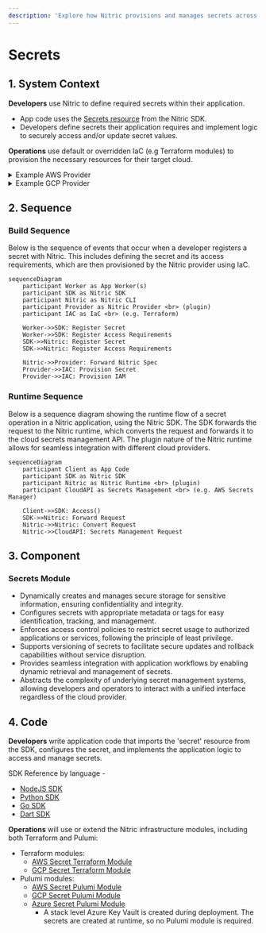 ```yaml
---
description: 'Explore how Nitric provisions and manages secrets across AWS, GCP, and Azure using Terraform and Pulumi.'
---
```


# Secrets

## 1. System Context

**Developers** use Nitric to define required secrets within their application.

- App code uses the [Secrets resource](/secrets) from the Nitric SDK.
- Developers define secrets their application requires and implement logic to securely access and/or update secret values.

**Operations** use default or overridden IaC (e.g Terraform modules) to provision the necessary resources for their target cloud.

<details>
  <summary>Example AWS Provider</summary>

- **AWS Secrets Manager** stores and manages secrets.
- **AWS IAM** provides roles/policies for secure access to secrets.

```mermaid
flowchart TD
    Developer["Developer"]
    Operations["Operations"]
    App["nitric up"]
    Secrets["AWS Secrets Manager"]
    Lambda["AWS Lambda Functions"]
    IAM["AWS IAM"]

    Developer -->|Code| App
    Operations -->|Terraform| App
    App -->|Create Secret| Secrets
    Lambda -->|Access Secret| Secrets
    App -->|Provide Access| IAM
    IAM -->Secrets

classDef default line-height:1;
classDef edgeLabel line-height:2;
```

</details>
<details>
  <summary>Example GCP Provider</summary>

- **Google Secret Manager** stores and manages secrets.
- **Google IAM** provides roles/policies for secure access to secrets.

```mermaid
flowchart TD
    Developer["Developer"]
    Operations["Operations"]
    App["nitric up"]
    Secrets["Google Secret Manager"]
    CloudFunctions["Google Cloud Functions"]
    IAM["Google IAM"]

    Developer -->|Code| App
    Operations -->|Terraform| App
    App -->|Create Secret| Secrets
    CloudFunctions -->|Access Secret| Secrets
    App -->|Provide Access| IAM
    IAM -->Secrets

classDef default line-height:1;
classDef edgeLabel line-height:2;
```

</details>

## 2. Sequence

### Build Sequence

Below is the sequence of events that occur when a developer registers a secret with Nitric. This includes defining the secret and its access requirements, which are then provisioned by the Nitric provider using IaC.

```mermaid
sequenceDiagram
    participant Worker as App Worker(s)
    participant SDK as Nitric SDK
    participant Nitric as Nitric CLI
    participant Provider as Nitric Provider <br> (plugin)
    participant IAC as IaC <br> (e.g. Terraform)

    Worker->>SDK: Register Secret
    Worker->>SDK: Register Access Requirements
    SDK->>Nitric: Register Secret
    SDK->>Nitric: Register Access Requirements

    Nitric->>Provider: Forward Nitric Spec
    Provider->>IAC: Provision Secret
    Provider->>IAC: Provision IAM
```

### Runtime Sequence

Below is a sequence diagram showing the runtime flow of a secret operation in a Nitric application, using the Nitric SDK. The SDK forwards the request to the Nitric runtime, which converts the request and forwards it to the cloud secrets management API. The plugin nature of the Nitric runtime allows for seamless integration with different cloud providers.

```mermaid
sequenceDiagram
    participant Client as App Code
    participant SDK as Nitric SDK
    participant Nitric as Nitric Runtime <br> (plugin)
    participant CloudAPI as Secrets Management <br> (e.g. AWS Secrets Manager)

    Client->>SDK: Access()
    SDK->>Nitric: Forward Request
    Nitric->>Nitric: Convert Request
    Nitric->>CloudAPI: Secrets Management Request
```

## 3. Component

### Secrets Module

- Dynamically creates and manages secure storage for sensitive information, ensuring confidentiality and integrity.
- Configures secrets with appropriate metadata or tags for easy identification, tracking, and management.
- Enforces access control policies to restrict secret usage to authorized applications or services, following the principle of least privilege.
- Supports versioning of secrets to facilitate secure updates and rollback capabilities without service disruption.
- Provides seamless integration with application workflows by enabling dynamic retrieval and management of secrets.
- Abstracts the complexity of underlying secret management systems, allowing developers and operators to interact with a unified interface regardless of the cloud provider.

## 4. Code

**Developers** write application code that imports the 'secret' resource from the SDK, configures the secret, and implements the application logic to access and manage secrets.

SDK Reference by language -

- [NodeJS SDK](/reference/nodejs/secrets/secret)
- [Python SDK](/reference/python/secrets/secret)
- [Go SDK](/reference/go/secrets/secret)
- [Dart SDK](/reference/dart/secrets/secret)

**Operations** will use or extend the Nitric infrastructure modules, including both Terraform and Pulumi:

- Terraform modules:
  - [AWS Secret Terraform Module](https://github.com/nitrictech/nitric/blob/main/cloud/aws/deploytf/.nitric/modules/secret/main.tf)
  - [GCP Secret Terraform Module](https://github.com/nitrictech/nitric/blob/main/cloud/gcp/deploytf/.nitric/modules/secret/main.tf)
- Pulumi modules:
  - [AWS Secret Pulumi Module](https://github.com/nitrictech/nitric/blob/main/cloud/aws/deploy/secret.go)
  - [GCP Secret Pulumi Module](https://github.com/nitrictech/nitric/blob/main/cloud/gcp/deploy/secret.go)
  - [Azure Secret Pulumi Module](https://github.com/nitrictech/nitric/blob/main/cloud/azure/deploy/secret.go)
    - A stack level Azure Key Vault is created during deployment. The secrets are created at runtime, so no Pulumi module is required.
